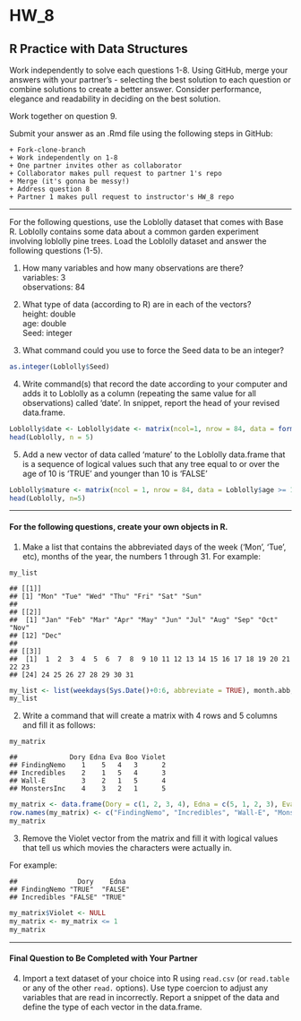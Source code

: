 # HW_8
## R Practice with Data Structures

Work independently to solve each questions 1-8. Using GitHub, merge your answers with your partner's - selecting the best solution to each question or combine solutions to create a better answer.  Consider performance, elegance and readability in deciding on the best solution.

Work together on question 9.

Submit your answer as an .Rmd file using the following steps in GitHub:  

    + Fork-clone-branch 
    + Work independently on 1-8  
    + One partner invites other as collaborator  
    + Collaborator makes pull request to partner 1's repo  
    + Merge (it's gonna be messy!)  
    + Address question 8 
    + Partner 1 makes pull request to instructor's HW_8 repo  

***
For the following questions, use the Loblolly dataset that comes with Base R. Loblolly contains some data about a common garden experiment involving loblolly pine trees. Load the Loblolly dataset and answer the following questions (1-5).

1.  How many variables and how many observations are there?  
        variables: 3  
        observations: 84  

2.  What type of data (according to R) are in each of the vectors?  
        height: double  
        age: double  
        Seed: integer  

3.  What command could you use to force the Seed data to be an integer?
```r
as.integer(Loblolly$Seed)
```  

4.  Write command(s) that record the date according to your computer and
    adds it to Loblolly as a column (repeating the same value for all
    observations) called ‘date’. In snippet, report the head of your
    revised data.frame.
```r
Loblolly$date <- Loblolly$date <- matrix(ncol=1, nrow = 84, data = format(Sys.Date()))
head(Loblolly, n = 5)
```   

5.  Add a new vector of data called ‘mature’ to the Loblolly data.frame
    that is a sequence of logical values such that any tree equal to or
    over the age of 10 is ‘TRUE’ and younger than 10 is ‘FALSE’
```r
Loblolly$mature <- matrix(ncol = 1, nrow = 84, data = Loblolly$age >= 10)
head(Loblolly, n=5)
```  

------------------------------------------------------------------------
#### For the following questions, create your own objects in R.

1.  Make a list that contains the abbreviated days of the week (‘Mon’,
    ‘Tue’, etc), months of the year, the numbers 1 through 31.
For example:

<!-- -->
    my_list

    ## [[1]]
    ## [1] "Mon" "Tue" "Wed" "Thu" "Fri" "Sat" "Sun"
    ## 
    ## [[2]]
    ##  [1] "Jan" "Feb" "Mar" "Apr" "May" "Jun" "Jul" "Aug" "Sep" "Oct" "Nov"
    ## [12] "Dec"
    ## 
    ## [[3]]
    ##  [1]  1  2  3  4  5  6  7  8  9 10 11 12 13 14 15 16 17 18 19 20 21 22 23
    ## [24] 24 25 26 27 28 29 30 31

```r
my_list <- list(weekdays(Sys.Date()+0:6, abbreviate = TRUE), month.abb, seq(1:31))
my_list
```  


2.  Write a command that will create a matrix with 4 rows and 5 columns
    and fill it as follows:
    
<!-- -->
    my_matrix

    ##             Dory Edna Eva Boo Violet
    ## FindingNemo    1    5   4   3      2
    ## Incredibles    2    1   5   4      3
    ## Wall-E         3    2   1   5      4
    ## MonstersInc    4    3   2   1      5

```r
my_matrix <- data.frame(Dory = c(1, 2, 3, 4), Edna = c(5, 1, 2, 3), Eva = c(4, 5, 1, 2), Boo = c(3, 4, 5, 1), Violet = c(2, 3, 4, 5))
row.names(my_matrix) <- c("FindingNemo", "Incredibles", "Wall-E", "MonstersInc")
my_matrix
```  

3. Remove the Violet vector from the matrix and fill it with logical values that tell us which movies the characters were actually in.

For example:

<!-- -->

    ##               Dory    Edna   
    ## FindingNemo "TRUE"  "FALSE"
    ## Incredibles "FALSE" "TRUE"

```r
my_matrix$Violet <- NULL
my_matrix <- my_matrix <= 1
my_matrix
```  

    
***
#### Final Question to Be Completed with Your Partner
4. Import a text dataset of your choice into R using `read.csv` (or `read.table` or any of the other `read.` options). Use type coercion to adjust any variables that are read in incorrectly.  Report a snippet of the data and define the type of each vector in the data.frame.


